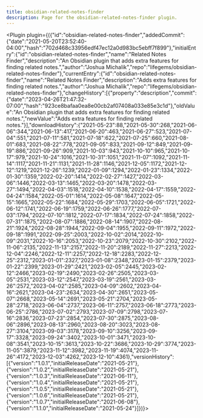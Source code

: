 ---
title: obsidian-related-notes-finder
description: Page for the obsidian-related-notes-finder plugin.
---


<Plugin plugin={({"id":"obsidian-related-notes-finder","addedCommit":{"date":"2021-05-20T23:52:40-04:00","hash":"702d468c33956edf47ec12a0d983bc5ebff7f899"},"initialEntry":{"id":"obsidian-related-notes-finder","name":"Related Notes Finder","description":"An Obsidian plugin that adds extra features for finding related notes.","author":"Joshua Michalik","repo":"lifegems/obsidian-related-notes-finder"},"currentEntry":{"id":"obsidian-related-notes-finder","name":"Related Notes Finder","description":"Adds extra features for finding related notes.","author":"Joshua Michalik","repo":"lifegems/obsidian-related-notes-finder"},"changeHistory":[{"property":"description","commit":{"date":"2023-04-26T21:47:32-07:00","hash":"923ce8bafaa0ea8e00cb2af07408a033e85e3c1d"},"oldValue":"An Obsidian plugin that adds extra features for finding related notes.","newValue":"Adds extra features for finding related notes."}],"downloadHistory":{"2021-05-23":88,"2021-05-30":268,"2021-06-06":344,"2021-06-13":417,"2021-06-20":463,"2021-06-27":523,"2021-07-04":551,"2021-07-11":581,"2021-07-18":622,"2021-07-25":660,"2021-08-01":683,"2021-08-22":778,"2021-09-05":833,"2021-09-12":849,"2021-09-19":886,"2021-09-26":909,"2021-10-03":943,"2021-10-10":965,"2021-10-17":979,"2021-10-24":1016,"2021-10-31":1051,"2021-11-07":1092,"2021-11-14":1117,"2021-11-21":1131,"2021-11-28":1146,"2021-12-05":1172,"2021-12-12":1219,"2021-12-26":1239,"2022-01-09":1294,"2022-01-23":1334,"2022-01-30":1359,"2022-02-20":1414,"2022-02-27":1427,"2022-03-06":1446,"2022-03-13":1465,"2022-03-20":1478,"2022-03-27":1494,"2022-04-03":1518,"2022-04-10":1538,"2022-04-17":1559,"2022-04-24":1584,"2022-05-01":1614,"2022-05-08":1647,"2022-05-15":1665,"2022-05-22":1684,"2022-05-29":1703,"2022-06-05":1721,"2022-06-12":1741,"2022-06-19":1759,"2022-06-26":1777,"2022-07-03":1794,"2022-07-10":1812,"2022-07-17":1834,"2022-07-24":1858,"2022-07-31":1875,"2022-08-07":1886,"2022-08-14":1907,"2022-08-21":1924,"2022-08-28":1944,"2022-09-04":1955,"2022-09-11":1972,"2022-09-18":1991,"2022-09-25":2003,"2022-10-02":2014,"2022-10-09":2031,"2022-10-16":2053,"2022-10-23":2079,"2022-10-30":2102,"2022-11-06":2135,"2022-11-13":2157,"2022-11-20":2189,"2022-11-27":2213,"2022-12-04":2246,"2022-12-11":2257,"2022-12-18":2283,"2022-12-25":2312,"2023-01-01":2327,"2023-01-08":2348,"2023-01-15":2379,"2023-01-22":2399,"2023-01-29":2421,"2023-02-05":2445,"2023-02-12":2466,"2023-02-19":2490,"2023-02-26":2505,"2023-03-05":2531,"2023-03-12":2547,"2023-03-19":2561,"2023-03-26":2572,"2023-04-02":2585,"2023-04-09":2602,"2023-04-16":2621,"2023-04-23":2634,"2023-04-30":2651,"2023-05-07":2668,"2023-05-14":2691,"2023-05-21":2704,"2023-05-28":2718,"2023-06-04":2737,"2023-06-11":2757,"2023-06-18":2773,"2023-06-25":2786,"2023-07-02":2793,"2023-07-09":2798,"2023-07-16":2836,"2023-07-23":2854,"2023-07-30":2875,"2023-08-06":2896,"2023-08-13":2960,"2023-08-20":3023,"2023-08-27":3104,"2023-09-03":3178,"2023-09-10":3256,"2023-09-17":3328,"2023-09-24":3402,"2023-10-01":3471,"2023-10-08":3541,"2023-10-15":3613,"2023-10-22":3686,"2023-10-29":3774,"2023-11-05":3879,"2023-11-12":3982,"2023-11-19":4074,"2023-11-26":4172,"2023-12-03":4262,"2023-12-10":4361},"versionHistory":[{"version":"1.0.1","initialReleaseDate":"2021-05-21"},{"version":"1.0.2","initialReleaseDate":"2021-05-21"},{"version":"1.0.3","initialReleaseDate":"2021-06-11"},{"version":"1.0.4","initialReleaseDate":"2021-05-21"},{"version":"1.0.5","initialReleaseDate":"2021-05-21"},{"version":"1.0.6","initialReleaseDate":"2021-05-21"},{"version":"1.0.7","initialReleaseDate":"2021-06-08"},{"version":"1.1.0","initialReleaseDate":"2021-05-24"}]})}></Plugin>